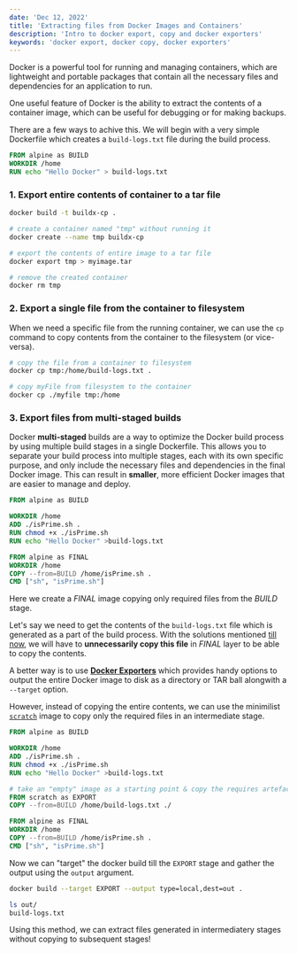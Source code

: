 ```yaml
---
date: 'Dec 12, 2022'
title: 'Extracting files from Docker Images and Containers'
description: 'Intro to docker export, copy and docker exporters'
keywords: 'docker export, docker copy, docker exporters'
---
```


Docker is a powerful tool for running and managing containers,
which are lightweight and portable packages that contain all the necessary files and dependencies for an application to run.

One useful feature of Docker is the ability to extract the contents of a container image,
which can be useful for debugging or for making backups.

There are a few ways to achive this.
We will begin with a very simple Dockerfile which creates a `build-logs.txt` file during the build process.

```Dockerfile
FROM alpine as BUILD
WORKDIR /home
RUN echo "Hello Docker" > build-logs.txt
```

### 1. Export entire contents of container to a tar file

```bash
docker build -t buildx-cp .

# create a container named "tmp" without running it
docker create --name tmp buildx-cp

# export the contents of entire image to a tar file
docker export tmp > myimage.tar

# remove the created container
docker rm tmp
```

### 2. Export a single file from the container to filesystem

When we need a specific file from the running container,
we can use the `cp` command to copy contents from the container to the filesystem (or vice-versa).

```bash
# copy the file from a container to filesystem
docker cp tmp:/home/build-logs.txt .

# copy myFile from filesystem to the container
docker cp ./myfile tmp:/home
```

### 3. Export files from multi-staged builds

Docker **multi-staged** builds are a way to optimize the Docker build process by using multiple build stages in a single Dockerfile.
This allows you to separate your build process into multiple stages, each with its own specific purpose,
and only include the necessary files and dependencies in the final Docker image.
This can result in **smaller**, more efficient Docker images that are easier to manage and deploy.

```Dockerfile
FROM alpine as BUILD

WORKDIR /home
ADD ./isPrime.sh .
RUN chmod +x ./isPrime.sh
RUN echo "Hello Docker" >build-logs.txt

FROM alpine as FINAL
WORKDIR /home
COPY --from=BUILD /home/isPrime.sh .
CMD ["sh", "isPrime.sh"]
```

Here we create a _FINAL_ image copying only required files from the _BUILD_ stage.

Let's say we need to get the contents of the `build-logs.txt` file which is generated as a part of the build process.
With the solutions mentioned [till](#1-export-entire-contents-of-container-to-a-tar-file) [now](#2-export-a-single-file-from-the-container-to-filesystem), we will have to **unnecessarily copy this file** in _FINAL_ layer to be able to copy the contents.

A better way is to use [**Docker Exporters**](https://docs.docker.com/build/building/exporters/)
which provides handy options to output the entire Docker image to disk as a directory or TAR ball alongwith a `--target` option.

However, instead of copying the entire contents, we can use the minimilist [`scratch`](https://hub.docker.com/_/scratch)
image to copy only the required files in an intermediate stage.

```Dockerfile
FROM alpine as BUILD

WORKDIR /home
ADD ./isPrime.sh .
RUN chmod +x ./isPrime.sh
RUN echo "Hello Docker" >build-logs.txt

# take an "empty" image as a starting point & copy the requires artefacts
FROM scratch as EXPORT
COPY --from=BUILD /home/build-logs.txt ./

FROM alpine as FINAL
WORKDIR /home
COPY --from=BUILD /home/isPrime.sh .
CMD ["sh", "isPrime.sh"]
```

Now we can "target" the docker build till the `EXPORT` stage and gather the output using the `output` argument.

```bash
docker build --target EXPORT --output type=local,dest=out .

ls out/
build-logs.txt
```

Using this method, we can extract files generated in intermediatery stages without copying to subsequent stages!

